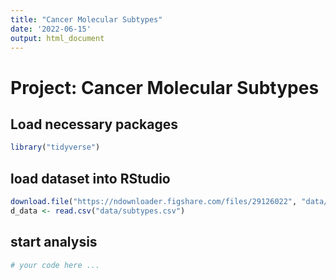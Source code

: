 ```yaml
---
title: "Cancer Molecular Subtypes"
date: '2022-06-15'
output: html_document
---
```


# Project: Cancer Molecular Subtypes

## Load necessary packages

```r
library("tidyverse")
```

## load dataset into RStudio

```r
download.file("https://ndownloader.figshare.com/files/29126022", "data/subtypes.csv")
d_data <- read.csv("data/subtypes.csv")
```

## start analysis

```r
# your code here ...

```

